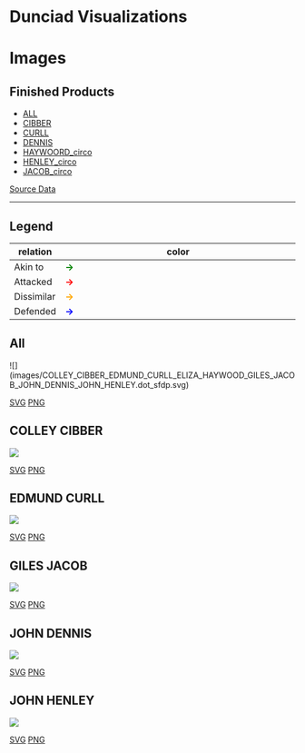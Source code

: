 # Dunciad Visualizations

# Images 

## Finished Products

* [ALL](product/ALL.png)
* [CIBBER](product/CIBBER.png)
* [CURLL](product/CURLL.png)
* [DENNIS](product/DENNIS.png)
* [HAYWOORD_circo](product/HAYWOORD_circo.png)
* [HENLEY_circo](product/HENLEY_circo.png)
* [JACOB_circo](product/JACOB_circo.png)

[Source Data](data/2020/edges.csv)

----

## Legend

| relation   | color                                                       |
|------------|-------------------------------------------------------------|
| Akin to    | <span style="color: green;font-weight:bold;">&rarr;</span>  |
| Attacked   | <span style="color: red;font-weight:bold;">&rarr;</span>    |
| Dissimilar | <span style="color: orange;font-weight:bold;">&rarr;</span> |
| Defended   | <span style="color: blue;font-weight:bold;">&rarr;</span>   |


## All

![]  (images/COLLEY_CIBBER_EDMUND_CURLL_ELIZA_HAYWOOD_GILES_JACOB_JOHN_DENNIS_JOHN_HENLEY.dot_sfdp.svg)

[SVG](images/COLLEY_CIBBER_EDMUND_CURLL_ELIZA_HAYWOOD_GILES_JACOB_JOHN_DENNIS_JOHN_HENLEY.dot_sfdp.svg)
[PNG](images/COLLEY_CIBBER_EDMUND_CURLL_ELIZA_HAYWOOD_GILES_JACOB_JOHN_DENNIS_JOHN_HENLEY.dot_sfdp_w2000.png)


## COLLEY CIBBER

![](images/COLLEY_CIBBER.dot_sfdp.svg)

[SVG](images/COLLEY_CIBBER.dot_sfdp.svg)
[PNG](images/COLLEY_CIBBER.dot_sfdp_w2000.png)


## EDMUND CURLL

![](images/EDMUND_CURLL.dot_sfdp.svg)

[SVG](images/EDMUND_CURLL.dot_sfdp.svg)
[PNG](images/EDMUND_CURLL.dot_sfdp_w2000.png)

## GILES JACOB

![](images/GILES_JACOB.dot_sfdp.svg)

[SVG](images/GILES_JACOB.dot_sfdp.svg)
[PNG](images/GILES_JACOB.dot_sfdp_w2000.png)

## JOHN DENNIS

![](images/JOHN_DENNIS.dot_sfdp.svg)

[SVG](images/JOHN_DENNIS.dot_sfdp.svg)
[PNG](images/JOHN_DENNIS.dot_sfdp_w2000.png)

## JOHN HENLEY

![](images/JOHN_HENLEY.dot_sfdp.svg)

[SVG](images/JOHN_HENLEY.dot_sfdp.svg)
[PNG](images/JOHN_HENLEY.dot_sfdp_w2000.png)
